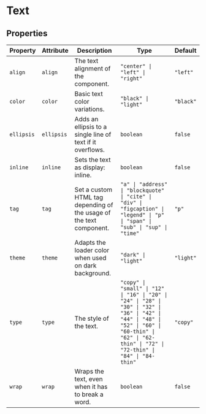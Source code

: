 # Text



<!-- Auto Generated Below -->


## Properties

| Property   | Attribute  | Description                                                         | Type                                                                                                                                                                                                    | Default   |
| ---------- | ---------- | ------------------------------------------------------------------- | ------------------------------------------------------------------------------------------------------------------------------------------------------------------------------------------------------- | --------- |
| `align`    | `align`    | The text alignment of the component.                                | `"center" \| "left" \| "right"`                                                                                                                                                                         | `"left"`  |
| `color`    | `color`    | Basic text color variations.                                        | `"black" \| "light"`                                                                                                                                                                                    | `"black"` |
| `ellipsis` | `ellipsis` | Adds an ellipsis to a single line of text if it overflows.          | `boolean`                                                                                                                                                                                               | `false`   |
| `inline`   | `inline`   | Sets the text as display: inline.                                   | `boolean`                                                                                                                                                                                               | `false`   |
| `tag`      | `tag`      | Set a custom HTML tag depending of the usage of the text component. | `"a" \| "address" \| "blockquote" \| "cite" \| "div" \| "figcaption" \| "legend" \| "p" \| "span" \| "sub" \| "sup" \| "time"`                                                                          | `"p"`     |
| `theme`    | `theme`    | Adapts the loader color when used on dark background.               | `"dark" \| "light"`                                                                                                                                                                                     | `"light"` |
| `type`     | `type`     | The style of the text.                                              | `"copy" \| "small" \| "12" \| "16" \| "20" \| "24" \| "28" \| "30" \| "32" \| "36" \| "42" \| "44" \| "48" \| "52" \| "60" \| "60-thin" \| "62" \| "62-thin" \| "72" \| "72-thin" \| "84" \| "84-thin"` | `"copy"`  |
| `wrap`     | `wrap`     | Wraps the text, even when it has to break a word.                   | `boolean`                                                                                                                                                                                               | `false`   |